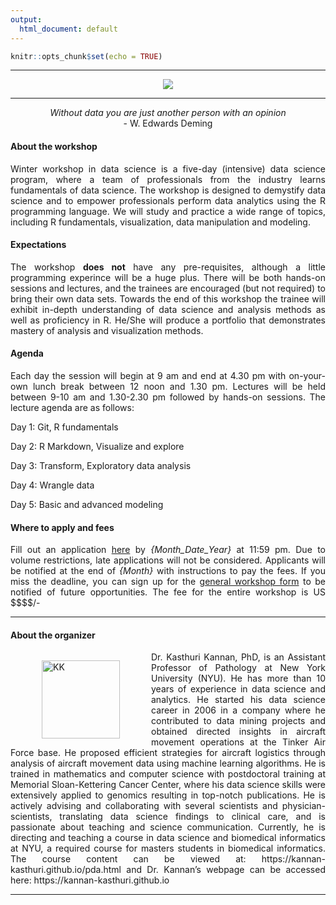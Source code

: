 ```yaml
---
output:
  html_document: default
---
```


```r
knitr::opts_chunk$set(echo = TRUE)
```

<style>

body {
text-align: justify;}

figure figcaption {
    text-align: center;}
</style>

---

<div style="text-align:center" markdown="1">

![](WW.png)

</div>

---

<center> _Without data you are just another person with an opinion_ <br> - W. Edwards Deming </center>

#### About the workshop

Winter workshop in data science is a five-day (intensive) data science program, where a team of professionals from the industry learns fundamentals of data science. The workshop is designed to demystify data science and to empower professionals perform data analytics using the R programming language. We will study and practice a wide range of topics, including R fundamentals, visualization, data manipulation and modeling. 

#### Expectations

The workshop **does not** have any pre-requisites, although a little programming experince will be a huge plus. There will be both hands-on sessions and lectures, and the trainees are encouraged (but not required) to bring their own data sets. Towards the end of this workshop the trainee will exhibit in-depth understanding of data science and analysis methods as well as proficiency in R. He/She will produce a portfolio that demonstrates mastery of analysis and visualization methods. 

#### Agenda

Each day the session will begin at 9 am and end at 4.30 pm with on-your-own lunch break between 12 noon and 1.30 pm. Lectures will be held between 9-10 am and 1.30-2.30 pm followed by hands-on sessions. The lecture agenda are as follows:

Day 1: Git, R fundamentals

Day 2: R Markdown, Visualize and explore

Day 3: Transform, Exploratory data analysis

Day 4: Wrangle data 

Day 5: Basic and advanced modeling

#### Where to apply and fees

Fill out an application [here]() by _{Month_Date_Year}_ at 11:59 pm. Due to volume restrictions, late applications will not be considered. Applicants will be notified at the end of _{Month}_ with instructions to pay the fees. If you miss the deadline, you can sign up for the [general workshop form]() to be notified of future opportunities. The fee for the entire workshop is US $$$$/-

---

#### About the organizer

<figure style="float:left;">
  <img alt="KK" src="photo.jpg" height = 125; width = 125; hspace="10" />
</figure>

Dr. Kasthuri Kannan, PhD, is an Assistant Professor of Pathology at New York University (NYU). He has more than 10 years of experience in data science and analytics. He started his data science career in 2006 in a company where he contributed to data mining projects and obtained directed insights in aircraft movement operations at the Tinker Air Force base. He proposed efficient strategies for aircraft logistics through analysis of aircraft movement data using machine learning algorithms. He is trained in mathematics and computer science with postdoctoral training at Memorial Sloan-Kettering Cancer Center, where his data science skills were extensively applied to genomics resulting in top-notch publications. He is actively advising and collaborating with several scientists and physician-scientists, translating data science findings to clinical care, and is passionate about teaching and science communication. Currently, he is directing and teaching a course in data science and biomedical informatics at NYU, a required course for masters students in biomedical informatics. The course content can be viewed at: https://kannan-kasthuri.github.io/pda.html and Dr. Kannan's webpage can be accessed here: https://kannan-kasthuri.github.io

---
